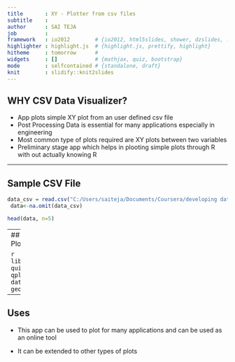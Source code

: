 ```yaml
---
title       : XY - Plotter from csv files
subtitle    : 
author      : SAI TEJA
job         : 
framework   : io2012        # {io2012, html5slides, shower, dzslides, ...}
highlighter : highlight.js  # {highlight.js, prettify, highlight}
hitheme     : tomorrow      # 
widgets     : []            # {mathjax, quiz, bootstrap}
mode        : selfcontained # {standalone, draft}
knit        : slidify::knit2slides
---
```




## WHY CSV Data Visualizer?

*  App plots simple XY plot from an user defined csv file
*  Post Processing Data is essential for many applications especially in engineering
* Most common type of plots required are XY plots between two variables 
* Preliminary stage app which helps in plooting simple plots through R with out actually knowing R

---

## Sample CSV File

```r
data_csv = read.csv("C:/Users/saiteja/Documents/Coursera/developing data products/courseproj_slidify/CSVPlotter/data_sample.csv")
 data<-na.omit(data_csv)

head(data, n=5)
```

---
## Sample XY Plot

```r
library(ggplot2, quietly = TRUE)
qplot(data$DAY, data$Temperature, geom = "line")
```

---
## Uses

* This app can be used to plot for many applications and can be used as an online tool

* It can be extended to other types of plots

